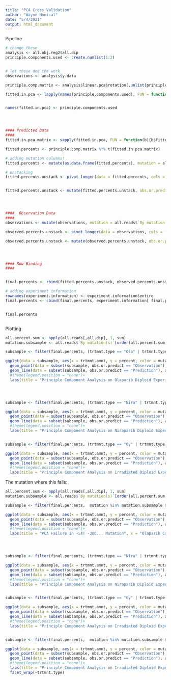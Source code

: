 ```yaml
---
title: "PCA Cross Validation"
author: "Wayne Monical"
date: "5/4/2021"
output: html_document
---
```





Pipeline
```r
# change these
analysis <- all.obj.reg2$all.dip
principle.components.used <- create.numlist(1:2)


# let these doe the work
observations <- analysis$y.data

principle.comp.matrix <- analysis$linear.pca$rotation[,unlist(principle.components.used)]

fitted.in.pca <- lapply(names(principle.components.used), FUN = function(a){analysis$lpca.regressions[[a]]})


names(fitted.in.pca) <- principle.components.used




#### Predicted Data
####
fitted.in.pca.matrix <- sapply(fitted.in.pca, FUN = function(b){b$fitted.values})

fitted.percents <- principle.comp.matrix %*% t(fitted.in.pca.matrix)

# adding mutation columns!
fitted.percents <- mutate(as.data.frame(fitted.percents), mutation = all.reads$`By mutation(s)`)

# unstacking
fitted.percents.unstack <- pivot_longer(data = fitted.percents, cols = -mutation, names_to = "sample", values_to = "percent")


fitted.percents.unstack <- mutate(fitted.percents.unstack, obs.or.predict = "Prediction")




####  Observation Data
####
observations <- mutate(observations, mutation = all.reads$`By mutation(s)`)

observed.percents.unstack <- pivot_longer(data = observations, cols = -mutation, names_to = "sample", values_to = "percent")

observed.percents.unstack <- mutate(observed.percents.unstack, obs.or.predict = "Observation")




#### Row Binding
####


final.percents <- rbind(fitted.percents.unstack, observed.percents.unstack)

# adding experiment information
rownames(experiment.information) <- experiment.information$entire
final.percents <- cbind(final.percents, experiment.information[ final.percents$sample,])


final.percents



```

Plotting

```r
all.percent.sum <- apply(all.reads[,all.dip], 1, sum)
mutation.subsample <- all.reads$`By mutation(s)`[order(all.percent.sum, decreasing = TRUE)][1:3]

subsample <- filter(final.percents, (trtmnt.type == "Ola" | trtmnt.type == "mock") & mutation %in% mutation.subsample & !percent < 0.5)

ggplot(data = subsample, aes(x = trtmnt.amnt, y = percent, color = mutation)) +
  geom_point(data = subset(subsample, obs.or.predict == "Observation"), aes(x = trtmnt.amnt, y = percent, color = mutation))  +
  geom_line(data = subset(subsample, obs.or.predict == "Prediction"), aes(x = trtmnt.amnt, y = percent, color = mutation))  +
  #theme(legend.position = "none")+
  labs(title = "Principle Component Analysis on Olaparib Diploid Experiments", x = "Olaparib Concentration", y = "Allele Percentage") 




subsample <- filter(final.percents, (trtmnt.type == "Nira" | trtmnt.type == "mock") & mutation %in% mutation.subsample & !percent < 0.5)

ggplot(data = subsample, aes(x = trtmnt.amnt, y = percent, color = mutation)) +
  geom_point(data = subset(subsample, obs.or.predict == "Observation"), aes(x = trtmnt.amnt, y = percent, color = mutation))  +
  geom_line(data = subset(subsample, obs.or.predict == "Prediction"), aes(x = trtmnt.amnt, y = percent, color = mutation))  +
  #theme(legend.position = "none")+
  labs(title = "Principle Component Analysis on Niraparib Diploid Experiments", x = "Niraparib Concentration", y = "Allele Percentage") 


subsample <- filter(final.percents, (trtmnt.type == "Gy" | trtmnt.type == "unt") & mutation %in% mutation.subsample & !percent < 0.5)

ggplot(data = subsample, aes(x = trtmnt.amnt, y = percent, color = mutation)) +
  geom_point(data = subset(subsample, obs.or.predict == "Observation"), aes(x = trtmnt.amnt, y = percent, color = mutation))  +
  geom_line(data = subset(subsample, obs.or.predict == "Prediction"), aes(x = trtmnt.amnt, y = percent, color = mutation))  +
  #theme(legend.position = "none")+
  labs(title = "Principle Component Analysis on Irradiated Diploid Experiments", x = "Radiation Amount", y = "Allele Percentage") 


```


The mutation where this fails: 
```r
all.percent.sum <- apply(all.reads[,all.dip], 1, sum)
mutation.subsample <- all.reads$`By mutation(s)`[order(all.percent.sum, decreasing = TRUE)][5]

subsample <- filter(final.percents,  mutation %in% mutation.subsample & !percent < 0.5)

ggplot(data = subsample, aes(x = trtmnt.amnt, y = percent, color = mutation)) +
  geom_point(data = subset(subsample, obs.or.predict == "Observation"), aes(x = trtmnt.amnt, y = percent, color = mutation))  +
  geom_line(data = subset(subsample, obs.or.predict == "Prediction"), aes(x = trtmnt.amnt, y = percent, color = mutation))  +
  #theme(legend.position = "none")+
  labs(title = "PCA Failure in -5sT -3sC... Mutation", x = "Olaparib Concentration", y = "Allele Percentage") 




subsample <- filter(final.percents, (trtmnt.type == "Nira" | trtmnt.type == "mock") & mutation %in% mutation.subsample & !percent < 0.5)

ggplot(data = subsample, aes(x = trtmnt.amnt, y = percent, color = mutation)) +
  geom_point(data = subset(subsample, obs.or.predict == "Observation"), aes(x = trtmnt.amnt, y = percent, color = mutation))  +
  geom_line(data = subset(subsample, obs.or.predict == "Prediction"), aes(x = trtmnt.amnt, y = percent, color = mutation))  +
  #theme(legend.position = "none")+
  labs(title = "Principle Component Analysis on Niraparib Diploid Experiments", x = "Niraparib Concentration", y = "Allele Percentage") 


subsample <- filter(final.percents, (trtmnt.type == "Gy" | trtmnt.type == "unt") & mutation %in% mutation.subsample & !percent < 0.5)

ggplot(data = subsample, aes(x = trtmnt.amnt, y = percent, color = mutation)) +
  geom_point(data = subset(subsample, obs.or.predict == "Observation"), aes(x = trtmnt.amnt, y = percent, color = mutation))  +
  geom_line(data = subset(subsample, obs.or.predict == "Prediction"), aes(x = trtmnt.amnt, y = percent, color = mutation))  +
  #theme(legend.position = "none")+
  labs(title = "Principle Component Analysis on Irradiated Diploid Experiments", x = "Radiation Amount", y = "Allele Percentage") 


subsample <- filter(final.percents,  mutation %in% mutation.subsample & !percent < 0.5)

ggplot(data = subsample, aes(x = trtmnt.amnt, y = percent, color = mutation)) +
  geom_point(data = subset(subsample, obs.or.predict == "Observation"), aes(x = trtmnt.amnt, y = percent, color = mutation))  +
  geom_line(data = subset(subsample, obs.or.predict == "Prediction"), aes(x = trtmnt.amnt, y = percent, color = mutation))  +
  #theme(legend.position = "none")+
  labs(title = "Principle Component Analysis on Irradiated Diploid Experiments", x = "Radiation Amount", y = "Allele Percentage") +
  facet_wrap(~trtmnt.type)

```